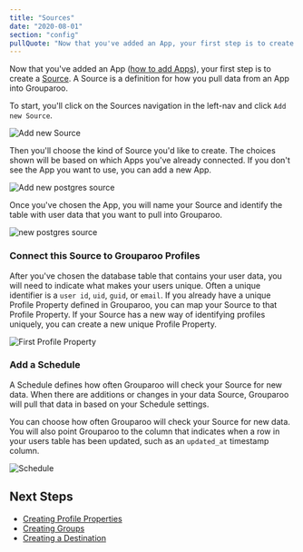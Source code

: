 ```yaml
---
title: "Sources"
date: "2020-08-01"
section: "config"
pullQuote: "Now that you've added an App, your first step is to create a Source. A Source is a definition for how you pull data from an App into Grouparoo."
---
```


Now that you've added an App ([how to add Apps](/docs/config/apps)), your first step is to create a [Source](/docs/getting-started/product-concepts). A Source is a definition for how you pull data from an App into Grouparoo.

To start, you'll click on the Sources navigation in the left-nav and click `Add new Source`.

<Image
  centered
  source="Add new Source"
  alt="Add new Source"
  src="docs/guides/add-new-source.png"
  width={820}
  height={414}
/>

Then you'll choose the kind of Source you'd like to create. The choices shown will be based on which Apps you've already connected. If you don't see the App you want to use, you can add a new App.

<Image
  centered
  source="Add new postgres source"
  alt="Add new postgres source"
  src="docs/guides/add-new-source-choose-app.png"
  width={820}
  height={414}
/>

Once you've chosen the App, you will name your Source and identify the table with user data that you want to pull into Grouparoo.

<Image
  centered
  source="new postgres source"
  alt="new postgres source"
  src="docs/guides/new-source-postgres.png"
  width={820}
  height={414}
/>

### Connect this Source to Grouparoo Profiles

After you've chosen the database table that contains your user data, you will need to indicate what makes your users unique. Often a unique identifier is a `user id`, `uid`, `guid`, or `email`. If you already have a unique Profile Property defined in Grouparoo, you can map your Source to that Profile Property. If your Source has a new way of identifying profiles uniquely, you can create a new unique Profile Property.

<Image
  centered
  source="First Profile Property"
  alt="First Profile Property"
  src="docs/guides/new-source-bootstrap.png"
  width={820}
  height={414}
/>

### Add a Schedule

A Schedule defines how often Grouparoo will check your Source for new data. When there are additions or changes in your data Source, Grouparoo will pull that data in based on your Schedule settings.

You can choose how often Grouparoo will check your Source for new data. You will also point Grouparoo to the column that indicates when a row in your users table has been updated, such as an `updated_at` timestamp column.

<Image
  centered
  source="Schedule"
  alt="Schedule"
  src="docs/guides/new-source-schedule.png"
  width={820}
  height={414}
/>

## Next Steps

- [Creating Profile Properties](/docs/config/properties)
- [Creating Groups](/docs/config/groups)
- [Creating a Destination](/docs/config/destinations)
